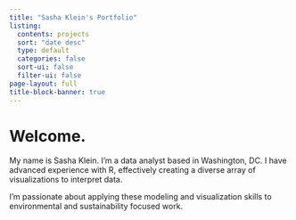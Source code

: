 ```yaml
---
title: "Sasha Klein's Portfolio"
listing:
  contents: projects
  sort: "date desc"
  type: default
  categories: false
  sort-ui: false
  filter-ui: false
page-layout: full
title-block-banner: true
---
```


# Welcome. 

My name is Sasha Klein. I'm a data analyst based in Washington, DC. I have advanced experience with R, effectively creating a diverse array of visualizations to interpret data.

I'm passionate about applying these modeling and visualization skills to environmental and sustainability focused work.
